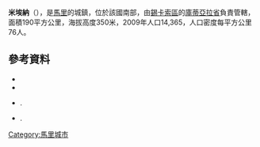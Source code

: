 '''米埃納'''（{{lang-fr|Miéna}}），是[[馬里|馬里]]的城鎮，位於該國南部，由[[錫卡索區|錫卡索區]]的[[庫蒂亞拉省|庫蒂亞拉省]]負責管轄，面積190平方公里，海拔高度350米，2009年人口14,365，人口密度每平方公里76人。

==參考資料==
*{{citation | contribution= Common and Fundamental Operational Datasets Registry: Mali | publisher= United Nations Office for the Coordination of Humanitarian Affairs | url= http://cod.humanitarianresponse.info/country-region/mali | access-date= 2015-07-24 | title= 存档副本 | archive-url= https://web.archive.org/web/20121214211137/http://cod.humanitarianresponse.info/country-region/Mali | archive-date= 2012-12-14 | dead-url= yes }}
*{{citation | url=http://instat.gov.ml/documentation/sikasso.pdf | publisher=République de Mali: Institut National de la Statistique | title=Resultats RGPH 2009 (Région de Sikasso) | language=fr | archiveurl=https://www.webcitation.org/6AnYveESp?url=http://instat.gov.ml/documentation/sikasso.pdf | archivedate=2012年9月19日 | deadurl=no }}
*{{citation | title=Communes de la Région de Sikasso | publisher=Ministère de l’administration territoriale et des collectivités locales, République du Mali | url=http://www.matcl.gov.ml/pdf/ComRegSikasso.pdf | language=fr | archiveurl=https://www.webcitation.org/6AnZ7FgpR?url=http://www.matcl.gov.ml/pdf/ComRegSikasso.pdf | archivedate=2012年9月19日 | deadurl=yes }}.
*{{citation | title=Plan de Sécurité Alimentaire Commune Rurale de Miéna 2006-2008 | publisher=Commissariat à la Sécurité Alimentaire, République du Mali, USAID-Mali | year=2006 | url=http://fsg.afre.msu.edu/mali_fd_strtgy/plans/sikasso/koutiala/psa_miena.pdf | language=fr | ref=none | accessdate=2013-11-24 | archiveurl=https://web.archive.org/web/20131202223849/http://fsg.afre.msu.edu/mali_fd_strtgy/plans/sikasso/koutiala/psa_miena.pdf | archivedate=2013-12-02 | deadurl=yes }}.

{{Coord|12|37|50|N|5|59|50|W|display=title}}

{{錫卡索區}}

[[Category:馬里城市|Category:馬里城市]]


{{Mali-geo-stub}}